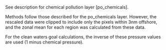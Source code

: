 See description for chemical pollution layer [po_chemicals].

Methods follow those described for the po_chemicals layer.  However, the rescaled data were clipped to include only the pixels within 3nm offshore, and the zonal mean for each region was calculated from these data.

For the clean waters goal calculations, the inverse of these pressure values are used (1 minus chemical pressure).
